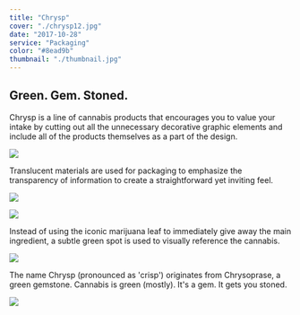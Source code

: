 ```yaml
---
title: "Chrysp"
cover: "./chrysp12.jpg"
date: "2017-10-28"
service: "Packaging"
color: "#8ead9b"
thumbnail: "./thumbnail.jpg"
---
```


## Green. Gem. Stoned.

Chrysp is a line of cannabis products that encourages you to value your intake by cutting out all the unnecessary decorative graphic elements and include all of the products themselves as a part of the design.

<img src="./chrysp7.gif" style="max-width:100%" />

Translucent materials are used for packaging to emphasize the transparency of information to create a straightforward yet inviting feel.

![](./chrysp1.jpg)

![](./chrysp2.jpg)

Instead of using the iconic marijuana leaf to immediately give away the main ingredient, a subtle green spot is used to visually reference the cannabis.

![](./chrysp5.jpg)

The name Chrysp (pronounced as 'crisp') originates from Chrysoprase, a green gemstone. Cannabis is green (mostly). It's a gem. It gets you stoned.

![](./chrysp3.jpg)
